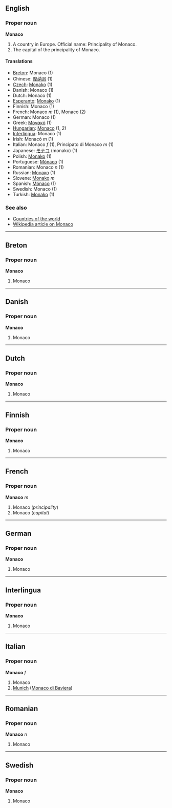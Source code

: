 ==English==
===Proper noun===
'''Monaco'''

#A country in Europe. Official name: Principality of Monaco.
#The capital of the principality of Monaco.

====Translations====
*[[Breton]]: Monaco (1)
*Chinese: [[摩纳哥]] (1)
*[[Czech]]: [[Monako]] (1)
*Danish: Monaco (1)
*Dutch: Monaco (1)
*[[Esperanto]]: [[Monako]] (1)
*Finnish: Monaco (1)
*French: Monaco ''m'' (1), Monaco (2)
*German: Monaco (1)
*Greek: [[Μονακό]] (1)
*[[Hungarian]]: [[Monaco]] (1, 2)
*[[Interlingua]]: Monaco (1)
*Irish: Monacó ''m'' (1)
*Italian: Monaco ''f'' (1), Principato di Monaco ''m'' (1)
*Japanese: [[モナコ]] (monako) (1)
*Polish: [[Monako]] (1)
*Portuguese: [[Mónaco]] (1)
*Romanian: Monaco ''n'' (1)
*Russian: [[Монако]] (1)
*Slovene: [[Monako]] ''m''
*Spanish: [[Mónaco]] (1)
*Swedish: Monaco (1)
*Turkish: [[Monako]] (1)

===See also===
*[[Countries of the world]]
*[[en:Monaco|Wikipedia article on Monaco]]

----

==Breton==
===Proper noun===
'''Monaco'''

#Monaco

----
==Danish==
===Proper noun===
'''Monaco'''

#Monaco

----
==Dutch==
===Proper noun===
'''Monaco'''

#Monaco

----
==Finnish==
===Proper noun===
'''Monaco'''

#Monaco

----
==French==
===Proper noun===
'''Monaco''' ''m''

#Monaco (''principality'')
#Monaco (''capital'')

----
==German==
===Proper noun===
'''Monaco'''

#Monaco

----
==Interlingua==
===Proper noun===
'''Monaco'''

#Monaco

----
==Italian==
===Proper noun===
'''Monaco''' ''f''

#Monaco
# [[Munich]] ([[Monaco di Baviera]])

----

==Romanian==
===Proper noun===
'''Monaco''' ''n''

#Monaco

----
==Swedish==
===Proper noun===
'''Monaco'''

#Monaco